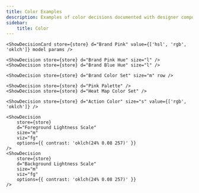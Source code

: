 ```yaml
---
title: Color Examples
description: Examples of color decisions documented with designer components.
sidebar:
    title: Color
---
```





```mdx
<ShowDecisionCard store={store} d="Brand Pink" value={['hsl', 'rgb', 'oklch']} model params />
```

<div>
    <ShowDecisionCard store={store} d="Brand Pink" value={['hsl', 'rgb', 'oklch']} model params />
</div>

```mdx
<ShowDecision store={store} d="Brand Pink Hue" size="l" />
<ShowDecision store={store} d="Brand Blue Hue" size="l" />
```

<CardGrid>
    <ShowDecision store={store} d="Brand Pink Hue" size="l" />
    <ShowDecision store={store} d="Brand Blue Hue" size="l" />
</CardGrid>

```mdx
<ShowDecision store={store} d="Brand Color Set" size="m" row />
```

<FlexRow vpad>
    <ShowDecision
        store={store}
        d="Brand Color Set"
        size="m"
        layout="row"
        viz="fg"
        options={{ contrast: '#ccc' }}
    />
</FlexRow>

```mdx
<ShowDecision store={store} d="Pink Palette" />
<ShowDecision store={store} d="Heat Map Color Set" />
```

<CardGrid>
    <ShowDecision store={store} d="Pink Palette" />
    <ShowDecision store={store} d="Heat Map Color Set" value={['hsl', 'oklch']} />
</CardGrid>

```mdx
<ShowDecision store={store} d="Action Color" size="s" value={['rgb', 'oklch']} />
```

<CardGrid>
    <ShowDecision
        store={store}
        d="Action Color"
        size="s"
        viz="fg"
        options={{ contrast: 'oklch(24% 0.08 257)' }}
        value={['rgb', 'oklch']}
    />
</CardGrid>

```mdx
<ShowDecision
    store={store}
    d="Foreground Lightness Scale"
    size="m"
    viz="fg"
    options={{ contrast: 'oklch(24% 0.08 257)' }}
/>
<ShowDecision
    store={store}
    d="Background Lightness Scale"
    size="m"
    viz="fg"
    options={{ contrast: 'oklch(24% 0.08 257)' }}
/>
```

<CardGrid>
    <ShowDecision
        store={store}
        d="Foreground Lightness Scale"
        size="m"
        viz="fg"
        options={{ contrast: 'oklch(24% 0.08 257)' }}
    />
    <ShowDecision
        store={store}
        d="Background Lightness Scale"
        size="m"
        viz="fg"
        options={{ contrast: 'oklch(24% 0.08 257)' }}
    />
</CardGrid>
